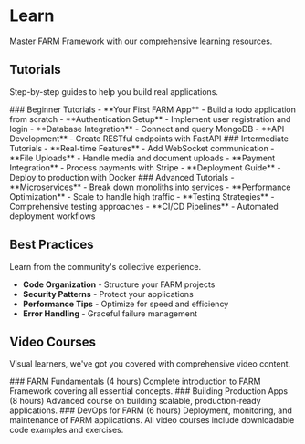 # Learn

Master FARM Framework with our comprehensive learning resources.

## Tutorials

Step-by-step guides to help you build real applications.

<Card>
  <CardContent>
    ### Beginner Tutorials - **Your First FARM App** - Build a todo application
    from scratch - **Authentication Setup** - Implement user registration and
    login - **Database Integration** - Connect and query MongoDB - **API
    Development** - Create RESTful endpoints with FastAPI
  </CardContent>
</Card>

<Card>
  <CardContent>
    ### Intermediate Tutorials - **Real-time Features** - Add WebSocket
    communication - **File Uploads** - Handle media and document uploads -
    **Payment Integration** - Process payments with Stripe - **Deployment
    Guide** - Deploy to production with Docker
  </CardContent>
</Card>

<Card>
  <CardContent>
    ### Advanced Tutorials - **Microservices** - Break down monoliths into
    services - **Performance Optimization** - Scale to handle high traffic -
    **Testing Strategies** - Comprehensive testing approaches - **CI/CD
    Pipelines** - Automated deployment workflows
  </CardContent>
</Card>

## Best Practices

Learn from the community's collective experience.

- **Code Organization** - Structure your FARM projects
- **Security Patterns** - Protect your applications
- **Performance Tips** - Optimize for speed and efficiency
- **Error Handling** - Graceful failure management

## Video Courses

Visual learners, we've got you covered with comprehensive video content.

<Card>
  <CardContent>
    ### FARM Fundamentals (4 hours) Complete introduction to FARM Framework
    covering all essential concepts.
  </CardContent>
</Card>

<Card>
  <CardContent>
    ### Building Production Apps (8 hours) Advanced course on building scalable,
    production-ready applications.
  </CardContent>
</Card>

<Card>
  <CardContent>
    ### DevOps for FARM (6 hours) Deployment, monitoring, and maintenance of
    FARM applications.
  </CardContent>
</Card>

<Callout type="tip">
  All video courses include downloadable code examples and exercises.
</Callout>
